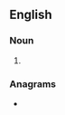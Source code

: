 ==English==

===Noun===
{{head|en|noun plural form}}

# {{plural of|carat|lang=en}}

===Anagrams===
* {{anagrams|en|castra}}
